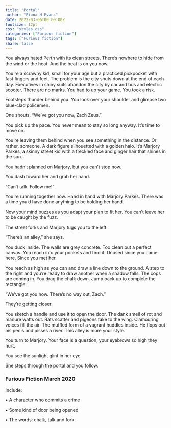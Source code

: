 ```yaml
---
title: "Portal"
author: "Fiona H Evans"
date: 2022-03-06T00:00:00Z
fontsize: 12pt
css: "styles.css"
categories: ["Furious fiction"]
tags: ["Furious fiction"]
share: false
---
```




You always hated Perth with its clean streets. There’s nowhere to hide from the wind or the heat. And the heat is on you now. 

You’re a scrawny kid, small for your age but a practiced pickpocket with fast fingers and feet. The problem is the city shuts down at the end of each day. Executives in shiny suits abandon the city by car and bus and electric scooter. There are no marks. You had to up your game. You took a risk. 

Footsteps thunder behind you. You look over your shoulder and glimpse two blue-clad policemen. 

One shouts, “We’ve got you now, Zach Zeus.”

You pick up the pace. You never mean to stay so long anyway. It’s time to move on.

You’re leaving them behind when you see something in the distance. Or rather, someone.
A dark figure silhouetted with a golden halo. It’s Marjory Parkes, a skinny street kid with a freckled face and ginger hair that shines in the sun.

You hadn’t planned on Marjory, but you can’t stop now. 

You dash toward her and grab her hand.

“Can’t talk. Follow me!”

You’re running together now. Hand in hand with Marjory Parkes. There was a time you’d have done anything to be holding her hand. 

Now your mind buzzes as you adapt your plan to fit her. You can’t leave her to be caught by the fuzz. 

The street forks and Marjory tugs you to the left.

“There’s an alley,” she says. 

You duck inside. The walls are grey concrete. Too clean but a perfect canvas. You reach into your pockets and find it. Unused since you came here. Since you met her. 

You reach as high as you can and draw a line down to the ground. A step to the right and you’re ready to draw another when a shadow falls. The cops are coming in. 
You drag the chalk down. Jump back up to complete the rectangle. 

“We’ve got you now. There’s no way out, Zach.” 

They’re getting closer. 

You sketch a handle and use it to open the door. The dank smell of rot and manure wafts out. Rats scatter and pigeons take to the wing. Clamouring voices fill the air. The muffled form of a vagrant huddles inside. He flops out his penis and pisses a river. This alley is more your style.  

You turn to Marjory. Your face is a question, your eyebrows so high they hurt.

You see the sunlight glint in her eye. 

She steps through the portal and you follow. 


### Furious Fiction March 2020

Include:

•	A character who commits a crime

•	Some kind of door being opened

•	The words: chalk, talk and fork


